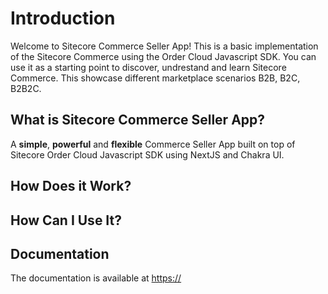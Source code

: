 # Introduction
 
Welcome to Sitecore Commerce Seller App! This is a basic implementation of the Sitecore Commerce using the Order Cloud Javascript SDK. 
You can use it as a starting point to discover, undrestand and learn Sitecore Commerce.
This showcase different marketplace scenarios B2B, B2C, B2B2C.   


## What is Sitecore Commerce Seller App?

A **simple**, **powerful** and **flexible** Commerce Seller App built on top of Sitecore Order Cloud Javascript SDK using NextJS and Chakra UI.

## How Does it Work?




## How Can I Use It?



## Documentation

The documentation is available at [https://](https://)
